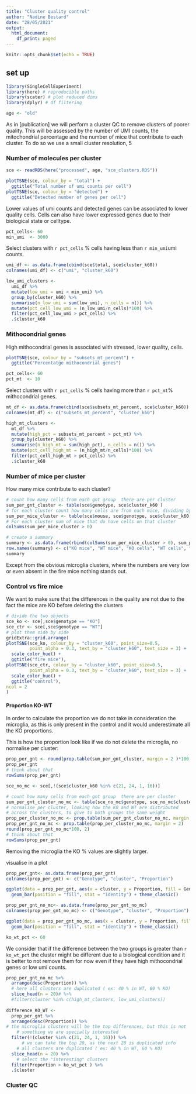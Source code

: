 ```yaml
---
title: "Cluster quality control"
author: "Nadine Bestard"
date: "28/05/2021"
output:
  html_document:
    df_print: paged
---
```


```r
knitr::opts_chunk$set(echo = TRUE)
```

## set up

```r
library(SingleCellExperiment)
library(here) # reproducible paths
library(scater) # plot reduced dims
library(dplyr) # df filtering

```

```r
age <- "old"
```

As in [publication] we will perform a cluster QC to remove clusters of poorer quality. This will be assessed by the number of UMI counts, the mitochondrial percentage and the number of mice that contribute to each cluster. To do so we use a small cluster resolution, 5

### Number of molecules per cluster

```r
sce <- readRDS(here("processed", age, "sce_clusters.RDS"))
```

```r
plotTSNE(sce, colour_by = "total") + 
  ggtitle("Total number of umi counts per cell")
plotTSNE(sce, colour_by = "detected") +
  ggtitle("Detected number of genes per cell")
```

Lower values of umi counts and detected genes can be associated to lower quality cells. Cells can also have lower expressed genes due to their biological state or celltype.


```r
pct_cells<- 60
min_umi  <- 3000
```


Select clusters with `r pct_cells` % cells having less than `r min_umi`umi counts.

```r
umi_df <- as.data.frame(cbind(sce$total, sce$cluster_k60))
colnames(umi_df) <- c("umi", "cluster_k60")

low_umi_clusters <- 
  umi_df %>% 
  mutate(low_umi = umi < min_umi) %>% 
  group_by(cluster_k60) %>% 
  summarise(n_low_umi = sum(low_umi), n_cells = n()) %>%
  mutate(pct_cell_low_umi = (n_low_umi/n_cells)*100) %>% 
  filter(pct_cell_low_umi > pct_cells) %>% 
  .$cluster_k60

```

### Mithocondrial genes

High mithocondrial genes is associated with stressed, lower quality, cells.

```r
plotTSNE(sce, colour_by = "subsets_mt_percent") + 
  ggtitle("Percentatge mithocondrial genes")
```

```r
pct_cells<- 60
pct_mt  <- 10
```


Select clusters with `r pct_cells` % cells having more than `r pct_mt`% mithocondrial genes.

```r
mt_df <- as.data.frame(cbind(sce$subsets_mt_percent, sce$cluster_k60))
colnames(mt_df) <- c("subsets_mt_percent", "cluster_k60")

high_mt_clusters <- 
  mt_df %>% 
  mutate(high_pct = subsets_mt_percent > pct_mt) %>% 
  group_by(cluster_k60) %>% 
  summarise(n_high_mt = sum(high_pct), n_cells = n()) %>% 
  mutate(pct_cell_high_mt = (n_high_mt/n_cells)*100) %>% 
  filter(pct_cell_high_mt > pct_cells) %>% 
  .$cluster_k60

```



### Number of mice per cluster

How many mice contribute to each cluster?

```r
# count how many cells from each gnt group  there are per cluster
sum_per_gnt_cluster <- table(sce$genotype, sce$cluster_k60 )
# for each cluster count how many cells are from each mice, dividing by KO and WT mice
sum_per_mice_cluster <- table(sce$mouse, sce$genotype, sce$cluster_k60 )
# For each cluster sum of mice that do have cells on that cluster
colSums(sum_per_mice_cluster > 0)

# create a summary 
summary <- as.data.frame(rbind(colSums(sum_per_mice_cluster > 0), sum_per_gnt_cluster, colSums(sum_per_gnt_cluster)))
row.names(summary) <- c("KO mice", "WT mice", "KO cells", "WT cells", "total cells")
summary
```

Except from the obvious microglia clusters, where the numbers are very low or even absent in the fire mice nothing stands out. 

### Control vs fire mice

We want to make sure that the differences in the quality are not due to the fact the mice are KO before deleting the clusters

```r
# divide the two objects
sce_ko <- sce[,sce$genotype == "KO"]
sce_ctr <- sce[,sce$genotype == "WT"]
# plot them side by side
gridExtra::grid.arrange(
plotTSNE(sce_ko, colour_by = "cluster_k60", point_size=0.5,
         point_alpha = 0.3, text_by = "cluster_k60", text_size = 3) +
  scale_color_hue() +
  ggtitle("fire mice"),
plotTSNE(sce_ctr, colour_by = "cluster_k60", point_size=0.5,
         point_alpha = 0.3, text_by = "cluster_k60", text_size = 3) +
  scale_color_hue() +
  ggtitle("control"), 
ncol = 2
)
```

#### Proportion KO-WT

In order to calculate the proportion we do not take in consideration the microglia, as this is only present in the control and it would underestimate all the KO proportions. 

This is how the proportion look like if we do not delete the 
microglia, no normalise per cluster:
```r
prop_per_gnt <- round(prop.table(sum_per_gnt_cluster, margin = 2 )*100, 2)
prop_per_gnt
# think about that
rowSums(prop_per_gnt)
```

```r
sce_no_mc <- sce[,!(sce$cluster_k60 %in% c(21, 24, 1, 16))]

# count how many cells from each gnt group  there are per cluster
sum_per_gnt_cluster_no_mc <- table(sce_no_mc$genotype, sce_no_mc$cluster_k60 )
# normalise per cluster, looking how the KO and WT are distributed
# across the clusters, to give to both groups the same weight
prop_per_cluster_no_mc <- prop.table(sum_per_gnt_cluster_no_mc, margin = 1)
prop_per_gnt_no_mc <- prop.table(prop_per_cluster_no_mc, margin = 2)
round(prop_per_gnt_no_mc*100, 2)
# think about that
rowSums(prop_per_gnt)
```

Removing the microglia the KO % values are slightly larger. 

visualise in a plot
```r
prop_per_gnt<- as.data.frame(prop_per_gnt)
colnames(prop_per_gnt) <- c("Genotype", "cluster", "Proportion")

ggplot(data = prop_per_gnt, aes(x = cluster, y = Proportion, fill = Genotype)) +
  geom_bar(position = "fill", stat = "identity") + theme_classic() 

```

```r
prop_per_gnt_no_mc<- as.data.frame(prop_per_gnt_no_mc)
colnames(prop_per_gnt_no_mc) <- c("Genotype", "cluster", "Proportion")

ggplot(data = prop_per_gnt_no_mc, aes(x = cluster, y = Proportion, fill = Genotype)) +
  geom_bar(position = "fill", stat = "identity") + theme_classic() 

```

```r
ko_wt_pct <- 60
```

We consider that if the difference between the two groups is greater than 
`r ko_wt_pct` the cluster might be different due to a biological condition
and it is better to not remove them for now even if they have high mithocondrial
genes or low umi counts. 

```r
prop_per_gnt_no_mc %>% 
  arrange(desc(Proportion)) %>% 
  # here all clusters are duplicated ( ex: 40 % in WT, 60 % KO)
  slice_head(n = 20)# %>% 
  #filter(cluster %in% c(high_mt_clusters, low_umi_clusters))
  
difference_KO_WT <-
  prop_per_gnt %>% 
  arrange(desc(Proportion)) %>% 
# the microglia clusters will be the top differences, but this is not 
    # something we are specially interested
  filter(!(cluster %in% c(21, 24, 1, 16))) %>% 
      # we can take the top 20, as the next 20 is duplicated info
    # all clusters are duplicated ( ex: 40 % in WT, 60 % KO) 
  slice_head(n = 20) %>% 
    # select the "interesting" clusters
  filter(Proportion > ko_wt_pct ) %>% 
  .$cluster
```

### Cluster QC

